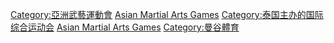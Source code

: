 [[Category:亞洲武藝運動會|Category:亞洲武藝運動會]]
[[Category:2009年綜合運動會|Asian Martial Arts Games]]
[[Category:泰国主办的国际综合运动会|Category:泰国主办的国际综合运动会]]
[[Category:2009年泰國體育|Asian Martial Arts Games]]
[[Category:曼谷體育|Category:曼谷體育]]